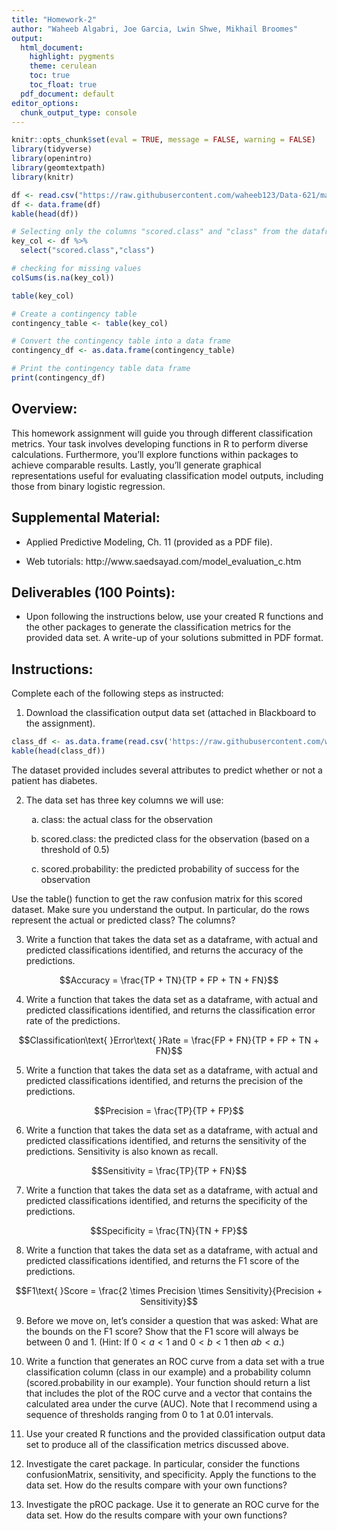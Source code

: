 ```yaml
---
title: "Homework-2"
author: "Waheeb Algabri, Joe Garcia, Lwin Shwe, Mikhail Broomes"
output:
  html_document:
    highlight: pygments
    theme: cerulean
    toc: true
    toc_float: true
  pdf_document: default
editor_options: 
  chunk_output_type: console
---
```


```r
knitr::opts_chunk$set(eval = TRUE, message = FALSE, warning = FALSE)
library(tidyverse)
library(openintro)
library(geomtextpath)
library(knitr)
```


```r
df <- read.csv("https://raw.githubusercontent.com/waheeb123/Data-621/main/Homeworks/Homework-2/classification-output-data.csv")
df <- data.frame(df)
kable(head(df))
```


```r
# Selecting only the columns "scored.class" and "class" from the dataframe
key_col <- df %>% 
  select("scored.class","class")

# checking for missing values 
colSums(is.na(key_col))
```


```r
table(key_col)
```


```r

# Create a contingency table
contingency_table <- table(key_col)

# Convert the contingency table into a data frame
contingency_df <- as.data.frame(contingency_table)

# Print the contingency table data frame
print(contingency_df)

```


## Overview:

This homework assignment will guide you through different classification metrics. Your task involves developing functions in R to perform diverse calculations. Furthermore, you'll explore functions within packages to achieve comparable results. Lastly, you'll generate graphical representations useful for evaluating classification model outputs, including those from binary logistic regression.

## Supplemental Material:

* Applied Predictive Modeling, Ch. 11 (provided as a PDF file).

* Web tutorials: http://www.saedsayad.com/model_evaluation_c.htm

## Deliverables (100 Points):

* Upon following the instructions below, use your created R functions and the other packages to generate the classification metrics for the provided data set. A write-up of your solutions submitted in PDF format.

## Instructions:

Complete each of the following steps as instructed:

1. Download the classification output data set (attached in Blackboard to the assignment).

```r
class_df <- as.data.frame(read.csv('https://raw.githubusercontent.com/waheeb123/Data-621/main/Homeworks/Homework-2/classification-output-data.csv'))
kable(head(class_df))
```

The dataset provided includes several attributes to predict whether or not a patient has diabetes. 

2. The data set has three key columns we will use:

    a. class: the actual class for the observation

    b. scored.class: the predicted class for the observation (based on a threshold of $0.5$)

    c. scored.probability: the predicted probability of success for the observation

Use the table() function to get the raw confusion matrix for this scored dataset. Make sure you understand the output. In particular, do the rows represent the actual or predicted class? The columns?

3. Write a function that takes the data set as a dataframe, with actual and predicted classifications identified, and returns the accuracy of the predictions.

$$Accuracy = \frac{TP + TN}{TP + FP + TN + FN}$$


4. Write a function that takes the data set as a dataframe, with actual and predicted classifications identified, and returns the classification error rate of the predictions.

$$Classification\text{ }Error\text{ }Rate = \frac{FP + FN}{TP + FP + TN + FN}$$

5. Write a function that takes the data set as a dataframe, with actual and predicted classifications identified, and returns the precision of the predictions.

$$Precision = \frac{TP}{TP + FP}$$


6. Write a function that takes the data set as a dataframe, with actual and predicted classifications identified, and returns the sensitivity of the predictions. Sensitivity is also known as recall.

$$Sensitivity = \frac{TP}{TP + FN}$$

7. Write a function that takes the data set as a dataframe, with actual and predicted classifications identified, and returns the specificity of the predictions.

$$Specificity = \frac{TN}{TN + FP}$$


8. Write a function that takes the data set as a dataframe, with actual and predicted classifications identified, and returns the F1 score of the predictions.

$$F1\text{ }Score = \frac{2 \times Precision \times Sensitivity}{Precision + Sensitivity}$$


9. Before we move on, let’s consider a question that was asked: What are the bounds on the F1 score? Show that the F1 score will always be between $0$ and $1$. (Hint: If $0 < a < 1$ and $0 < b < 1$ then $ab < a$.)


10. Write a function that generates an ROC curve from a data set with a true classification column (class in our example) and a probability column (scored.probability in our example). Your function should return a list that includes the plot of the ROC curve and a vector that contains the calculated area under the curve (AUC). Note that I recommend using a sequence of thresholds ranging from 0 to 1 at 0.01 intervals.


11. Use your created R functions and the provided classification output data set to produce all of the classification metrics discussed above.


12. Investigate the caret package. In particular, consider the functions confusionMatrix, sensitivity, and specificity. Apply the functions to the data set. How do the results compare with your own functions?


13. Investigate the pROC package. Use it to generate an ROC curve for the data set. How do the results compare with your own functions?
